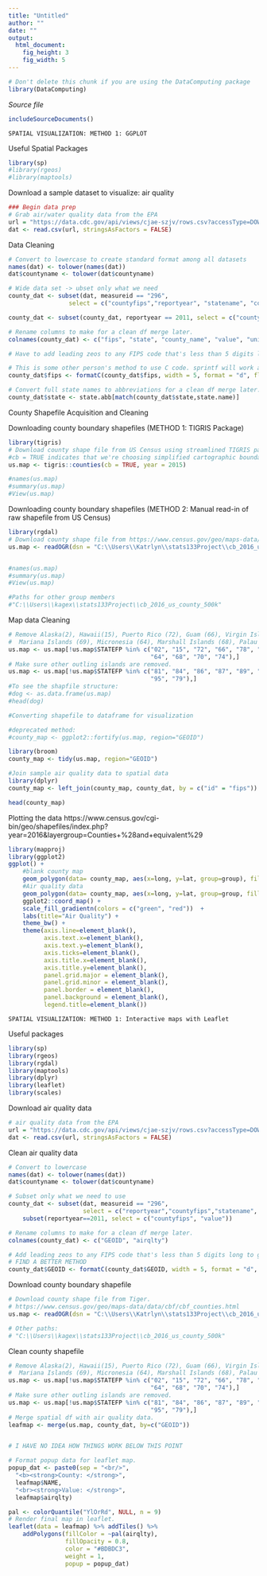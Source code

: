 ```yaml
---
title: "Untitled"
author: ""
date: ""
output: 
  html_document:
    fig_height: 3
    fig_width: 5
---
```

<!-- Don't edit in between this line and the one below -->
```r
# Don't delete this chunk if you are using the DataComputing package
library(DataComputing)
```
*Source file* 
```r
includeSourceDocuments()
```
<!-- Don't edit the material above this line -->

~~~~~~~~~~~~~~~~~~~~~~~~~~~~~~~~~~~~~~~~~
SPATIAL VISUALIZATION: METHOD 1: GGPLOT
~~~~~~~~~~~~~~~~~~~~~~~~~~~~~~~~~~~~~~~~~

Useful Spatial Packages
```r
library(sp)
#library(rgeos)
#library(maptools)
```

Download a sample dataset to visualize: air quality 
```r
### Begin data prep
# Grab air/water quality data from the EPA
url = "https://data.cdc.gov/api/views/cjae-szjv/rows.csv?accessType=DOWNLOAD"
dat <- read.csv(url, stringsAsFactors = FALSE)
```

Data Cleaning
```r
# Convert to lowercase to create standard format among all datasets
names(dat) <- tolower(names(dat))
dat$countyname <- tolower(dat$countyname)

# Wide data set -> ubset only what we need
county_dat <- subset(dat, measureid == "296", 
                 select = c("countyfips","reportyear", "statename", "countyname", "value", "unitname"))

county_dat <- subset(county_dat, reportyear == 2011, select = c("countyfips","statename", "countyname", "value", "unitname"))

# Rename columns to make for a clean df merge later.
colnames(county_dat) <- c("fips", "state", "county_name", "value", "unitname")

# Have to add leading zeos to any FIPS code that's less than 5 digits long to get a good match.

# This is some other person's method to use C code. sprintf will work as well.
county_dat$fips <- formatC(county_dat$fips, width = 5, format = "d", flag = "0")

# Convert full state names to abbreviations for a clean df merge later.
county_dat$state <- state.abb[match(county_dat$state,state.name)]

```

County Shapefile Acquisition and Cleaning

Downloading county boundary shapefiles (METHOD 1: TIGRIS Package)
```r
library(tigris)
# Download county shape file from US Census using streamlined TIGRIS package. 
#cb = TRUE indicates that we're choosing simplified cartographic boundaries
us.map <- tigris::counties(cb = TRUE, year = 2015)

#names(us.map)
#summary(us.map)
#View(us.map)

```

Downloading county boundary shapefiles (METHOD 2: Manual read-in of raw shapefile from US Census)
```r
library(rgdal)
# Download county shape file from https://www.census.gov/geo/maps-data/data/tiger.html
us.map <- readOGR(dsn = "C:\\Users\\Katrlyn\\stats133Project\\cb_2016_us_county_500k", layer = "cb_2016_us_county_500k", stringsAsFactors = FALSE)


#names(us.map)
#summary(us.map)
#View(us.map)

#Paths for other group members
#"C:\\Users\\kagex\\stats133Project\\cb_2016_us_county_500k"
```

Map data Cleaning
```r
# Remove Alaska(2), Hawaii(15), Puerto Rico (72), Guam (66), Virgin Islands (78), American Samoa (60)
#  Mariana Islands (69), Micronesia (64), Marshall Islands (68), Palau (70), Minor Islands (74)
us.map <- us.map[!us.map$STATEFP %in% c("02", "15", "72", "66", "78", "60", "69",
                                        "64", "68", "70", "74"),]
# Make sure other outling islands are removed.
us.map <- us.map[!us.map$STATEFP %in% c("81", "84", "86", "87", "89", "71", "76",
                                        "95", "79"),]
#To see the shapfile structure:
#dog <- as.data.frame(us.map)
#head(dog)

#Converting shapefile to dataframe for visualization

#deprecated method:
#county_map <- ggplot2::fortify(us.map, region="GEOID")

library(broom)
county_map <- tidy(us.map, region="GEOID")

#Join sample air quality data to spatial data
library(dplyr)
county_map <- left_join(county_map, county_dat, by = c("id" = "fips"))

head(county_map)
```

Plotting the data
https://www.census.gov/cgi-bin/geo/shapefiles/index.php?year=2016&layergroup=Counties+%28and+equivalent%29

```r
library(mapproj)
library(ggplot2)
ggplot() +
    #blank county map
    geom_polygon(data= county_map, aes(x=long, y=lat, group=group), fill = "white", color="black", size=0.25) +
    #Air quality data
    geom_polygon(data= county_map, aes(x=long, y=lat, group=group, fill = value), color="black", size=0.25) +
    ggplot2::coord_map() +
    scale_fill_gradientn(colors = c("green", "red"))  +
    labs(title="Air Quality") + 
    theme_bw() +
    theme(axis.line=element_blank(),
          axis.text.x=element_blank(),
          axis.text.y=element_blank(),
          axis.ticks=element_blank(),
          axis.title.x=element_blank(),
          axis.title.y=element_blank(),
          panel.grid.major = element_blank(),
          panel.grid.minor = element_blank(),
          panel.border = element_blank(),
          panel.background = element_blank(),
          legend.title=element_blank())
```

~~~~~~~~~~~~~~~~~~~~~~~~~~~~~~~~~~~~~~~~~
SPATIAL VISUALIZATION: METHOD 1: Interactive maps with Leaflet
~~~~~~~~~~~~~~~~~~~~~~~~~~~~~~~~~~~~~~~~~

Useful packages
```r
library(sp)
library(rgeos)
library(rgdal)
library(maptools)
library(dplyr)
library(leaflet)
library(scales)
```

Download air quality data 
```r
# air quality data from the EPA
url = "https://data.cdc.gov/api/views/cjae-szjv/rows.csv?accessType=DOWNLOAD"
dat <- read.csv(url, stringsAsFactors = FALSE)
```

Clean air quality data
```r
# Convert to lowercase
names(dat) <- tolower(names(dat))
dat$countyname <- tolower(dat$countyname)

# Subset only what we need to use
county_dat <- subset(dat, measureid == "296", 
                     select = c("reportyear","countyfips","statename", "countyname", "value", "unitname")) %>%
    subset(reportyear==2011, select = c("countyfips", "value"))

# Rename columns to make for a clean df merge later.
colnames(county_dat) <- c("GEOID", "airqlty")

# Add leading zeos to any FIPS code that's less than 5 digits long to get a good match.
# FIND A BETTER METHOD
county_dat$GEOID <- formatC(county_dat$GEOID, width = 5, format = "d", flag = "0")
```

Download county boundary shapefile
```r
# Download county shape file from Tiger.
# https://www.census.gov/geo/maps-data/data/cbf/cbf_counties.html
us.map <- readOGR(dsn = "C:\\Users\\Katrlyn\\stats133Project\\cb_2016_us_county_500k", layer = "cb_2016_us_county_500k", stringsAsFactors = FALSE)

# Other paths:
# "C:\\Users\\kagex\\stats133Project\\cb_2016_us_county_500k"
```

Clean county shapefile 
```r
# Remove Alaska(2), Hawaii(15), Puerto Rico (72), Guam (66), Virgin Islands (78), American Samoa (60)
#  Mariana Islands (69), Micronesia (64), Marshall Islands (68), Palau (70), Minor Islands (74)
us.map <- us.map[!us.map$STATEFP %in% c("02", "15", "72", "66", "78", "60", "69",
                                        "64", "68", "70", "74"),]
# Make sure other outling islands are removed.
us.map <- us.map[!us.map$STATEFP %in% c("81", "84", "86", "87", "89", "71", "76",
                                        "95", "79"),]
# Merge spatial df with air quality data.
leafmap <- merge(us.map, county_dat, by=c("GEOID"))


# I HAVE NO IDEA HOW THINGS WORK BELOW THIS POINT 

# Format popup data for leaflet map.
popup_dat <- paste0(sep = "<br/>",
  "<b><strong>County: </strong>", 
  leafmap$NAME, 
  "<br><strong>Value: </strong>", 
  leafmap$airqlty)

pal <- colorQuantile("YlOrRd", NULL, n = 9)
# Render final map in leaflet.
leaflet(data = leafmap) %>% addTiles() %>%
    addPolygons(fillColor = ~pal(airqlty), 
                fillOpacity = 0.8, 
                color = "#BDBDC3", 
                weight = 1,
                popup = popup_dat)

```

